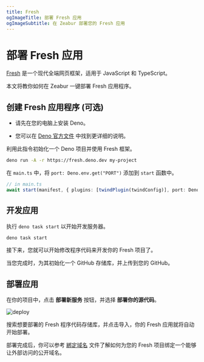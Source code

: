 ```yaml
---
title: Fresh
ogImageTitle: 部署 Fresh 应用
ogImageSubtitle: 在 Zeabur 部署您的 Fresh 应用
---
```


# 部署 Fresh 应用

[Fresh](https://fresh.deno.dev/) 是一个现代全端网页框架，适用于 JavaScript 和 TypeScript。

本文将教你如何在 Zeabur 一键部署 Fresh 应用程序。

## 创建 Fresh 应用程序 (可选)

- 请先在您的电脑上安装 Deno。

- 您可以在 [Deno 官方文件](https://deno.land/manual/getting_started/installation) 中找到更详细的说明。

利用此指令初始化一个 Deno 项目并使用 Fresh 框架。

```bash
deno run -A -r https://fresh.deno.dev my-project
```

在 `main.ts` 中，将 `port: Deno.env.get("PORT")` 添加到 `start` 函数中。

```typescript
// in main.ts
await start(manifest, { plugins: [twindPlugin(twindConfig)], port: Deno.env.get("PORT")}, );
```

## 开发应用

执行 `deno task start` 以开始开发服务器。

```bash
deno task start
```

接下来，您就可以开始修改程序代码来开发你的 Fresh 项目了。

当您完成时，为其初始化一个 GitHub 存储库，并上传到您的 GitHub。


## 部署应用

在你的项目中，点击 **部署新服务** 按钮，并选择 **部署你的源代码**。

![deploy](/framework/deploy.zh-CN.png)

搜索想要部署的 Fresh 程序代码存储库，并点击导入，你的 Fresh 应用就将自动开始部署。

部署完成后，你可以参考 [綁定域名](../../deploy/domain-binding) 文件了解如何为您的 Fresh 项目绑定一个能够让外部访问的公开域名。

